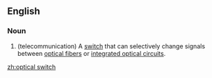==English==
{{wikipedia}}
===Noun===
{{en-noun|optical switches}}

# (telecommunication) A [[switch]] that can selectively change signals between [[optical fiber]]s or [[integrated optical circuit]]s.

[[zh:optical switch]]